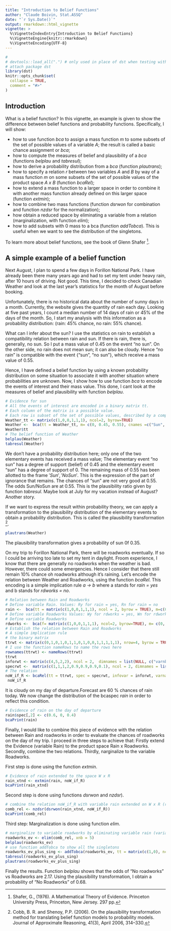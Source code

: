 ```yaml
---
title: "Introduction to Belief Functions"
author: "Claude Boivin, Stat.ASSQ"
date: "`r Sys.Date()`"
output: rmarkdown::html_vignette
vignette: >
  %\VignetteIndexEntry{Introduction to Belief Functions}
  %\VignetteEngine{knitr::rmarkdown}
  %\VignetteEncoding{UTF-8}
---
```


```r
#
# devtools::load_all(".") # only used in place of dst when testing with R-devel
# attach package dst
library(dst) 
knitr::opts_chunk$set(
  collapse = TRUE,
  comment = "#>"
)
```

## Introduction
What is a belief function? In this vignette, an example is given to show the difference between belief functions and probability functions. Specifically, I will show:

* how to use function *bca* to assign a mass function *m* to some subsets of the set of possible values of a variable *A*; the result is called a basic chance assignment or *bca*;
* how to compute the measures of belief and plausibility of a *bca* (functions *belplau* and *tabresul*);
* how to derive a probability distribution from a *bca* (function *plautrans*);
* how to specify a relation *r* between two variables *A* and *B* by way of a mass function *m* on some subsets of the set of possible values of the product space *A x B* (function *bcaRel*);
* how to extend a mass function to a larger space in order to combine it with another mass function already defined on this larger space (function *extmin*);
* how to combine two mass functions (function *dsrwon* for combination and function *nzdsr* for the normalization);
* how obtain a reduced space by eliminating a variable from a relation (marginalization, with function *elim*);
* how to add subsets with 0 mass to a bca (function *addTobca*). This is useful when we want to see the distribution of the singletons.

To learn more about belief functions, see the book of Glenn Shafer ^[Shafer, G., (1976). A Mathematical Theory of Evidence. Princeton University Press, Princeton, New Jersey. 297 pp.]. 

## A simple example of a belief function

Next August, I plan to spend a few days in Forillon National Park. I have already been there many years ago and had to set my tent under  heavy rain, after 10 hours of driving. Not good. This time, I decided to check Canadian Weather and look at the last year's statistics for the month of August before booking.

Unfortunately, there is no historical data about the number of sunny days in a month. Currently, the website gives the quantity of rain each day. Looking at five past years, I count a median number of 14 days of rain or 45% of the days of the month. So, I start my analysis with this information as a probability distribution: (rain: 45% chance, no rain: 55% chance).

What can I infer about the sun? I use the statistics on rain to establish a compatibility relation between rain and sun. If there is rain, there is, generally, no sun. So I put a mass value of 0.45 on the event "no sun". On the other side, no rain does not mean sun; it can also be cloudy. Hence "no rain" is compatible with the event {"sun", "no sun"}, which receive a mass value of 0.55.

Hence, I have defined a belief function by using a known probability distribution on some situation to associate it with another situation where probabilities are unknown. Now, I show how to use function *bca* to encode the events of interest and their mass value. This done, I cant look at the measures of belief and plausibility with function *belplau*.


```r
# Evidence for sun
# All the events of interest are encoded in a binary matrix tt.  
# Each column of the matrix is a possible value. 
# Each row is subset of the set of possible values, described by a complete disjunctive coding
Weather_tt <- matrix(c(1,0,0,1,1,1), ncol=2, byrow=TRUE)
Weather <-  bca(tt = Weather_tt, m= c(0, 0.45, 0.55), cnames =c("Sun", "NoSun"), varnames = "Weather", varnb = 1)
Weather$tt
# The belief function of Weather
belplau(Weather)
tabresul(Weather)
```
We don't have a probability distribution here; only one of the two elementary events has received a mass value; The elementary  event "no sun" has a degree of support (belief) of 0.45 and the elementary  event "sun" has a degree of support of 0. The remaining mass of 0.55 has been allotted to the frame ${'Sun', 'NoSun'}$. This is the expression of the part of ignorance that remains. The chances of "sun" are not very good at 0.55. The odds Sun/NoSun are at 0.55. This is the plausibility ratio  given by function *tabresul*. Maybe look at July for my vacation instead of August? Another story. 

If we want to express the result within probability theory, we can apply a transformation to the plausibility distribution of the elementary events to obtain a probability distribution. This is called the plausibility transformation ^[Cobb, B. R. and Shenoy, P.P. (2006). On the plausibility transformation method for translating belief function models to probability models. Journal of Approximate Reasoning, 41(3), April 2006, 314--330.].

```r
plautrans(Weather)
```
The plausibility transformation gives a probability of sun 0f 0.35. 

On my trip to Forillon National Park, there will be roadworks eventually. If so I could be arriving too late to set my tent in daylight. Froom experience, I know that there are generally no roadworks when the weather is bad. However, there could some emergencies. Hence I consider that there still remain 10% chance oh roadworks although it's raining. Let's encode the relation between Weather and Roadworks, using the function *bcaRel*. This encoding is a simple implication rule *a -> b* where a stands for *rain = yes* and b stands for *rdworks = no*.

```r
# Relation between Rain and Roadworks
# Define variable Rain. Values: Ry for rain = yes, Rn for rain = no
rain <-  bca(tt = matrix(c(1,0,0,1,1,1), ncol = 2, byrow = TRUE), m=c(0,0, 1), cnames=c("Ry", "Rn"),  varnames = "Rain", varnb = 5)
# Define variable Roadworks Values: Wy for rdworks = yes, Wn for rdworks = no
# Define variable Roadworks
rdworks <-  bca(f= matrix(c(1,0,0,1,1,1), ncol=2, byrow=TRUE), m= c(0, 0, 1), cnames =c("Wy", "Wn"), varnames = "Roadworks", varnb = 4)
# Establish the relation between Rain and Roadworks
# A simple implication rule
# the binary matrix
ttrwt <- matrix(c(0,1,0,1,0,1,1,0,1,0,0,1,1,1,1,1), nrow=4, byrow = TRUE, dimnames = list(NULL, c("Wy", "Wn", "Ry", "Rn")) )
# I use the function nameRows to name the rows here
rownames(ttrwt) <- nameRows(ttrwt)
ttrwt
inforwt <- matrix(c(4,5,2,2), ncol = 2,  dimnames = list(NULL, c("varnb", "size")) )
specrwt <-  matrix(c(1,1,1,2,0.9,0.9,0.9,0.1), ncol = 2, dimnames = list(NULL, c("specnb", "mass"))) 
# The relation
noW_if_R <- bcaRel(tt = ttrwt, spec = specrwt, infovar = inforwt, varnames = c("RdWorks", "Rain"), relnb = 1)
 noW_if_R
```

It is cloudy on my day of departure.Forecast are 60 % chances of rain today.  We now change the distribution of the bcaspec *rain* in order to reflect this condition.
```r
# Evidence of rain on the day of departure
rain$spec[,2] <- c(0.6, 0, 0.4)
bcaPrint(rain)
```
Finally, I would like to combine this piece of evidence with the relation between Rain and roadworks in order to evaluate the chances of roadworks on the day of my trip. I proceed in three steps to achieve that:
Firstly extend the Evidence (variable Rain) to the product space Rain x Roadworks.
Secondly, combine the two relations.
Thirdly, narginalize to the variable Roadworks.

First step is done using the function *extmin*.
```r
# Evidence of rain extended to the space W x R
rain_xtnd <- extmin(rain, noW_if_R)
bcaPrint(rain_xtnd)
```
Second step is done using functions *dsrwon* and *nzdsr*).
```r
# combine the relation noW_if_R with variable rain extended on W x R (rain_xtnd)
comb_rel <- nzdsr(dsrwon(rain_xtnd, noW_if_R))
bcaPrint(comb_rel)
```
Third step: Marginalization is done using function *elim*.
```r
# marginalize to variable roadworks by eliminating variable rain (variable nb = 5)
roadworks_ev <- elim(comb_rel, xnb = 5)
belplau(roadworks_ev)
# use function addTobca to show all the singletons
roadworks_ev_plus_sing <- addTobca(roadworks_ev, tt = matrix(c(1,0), ncol = 2))
tabresul(roadworks_ev_plus_sing)
plautrans(roadworks_ev_plus_sing)
```
Finally the results. Function *belplau* shows that the odds of "No roadworks" vs Roadworks are 2.17. Using the plausibility transformation, I obtain a probability of "No Roadworks" of 0.68.